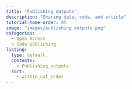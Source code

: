 ```yaml
---
title: "Publishing outputs"
description: "Sharing data, code, and article"
tutorial-home-order: 05
image: "images/publishing outputs.png"
categories:
  - Open Access
  - Code publishing
listing:
  type: default
  contents:
    - Publishing_outputs
  sort:
    - within_cat_order
---
```


